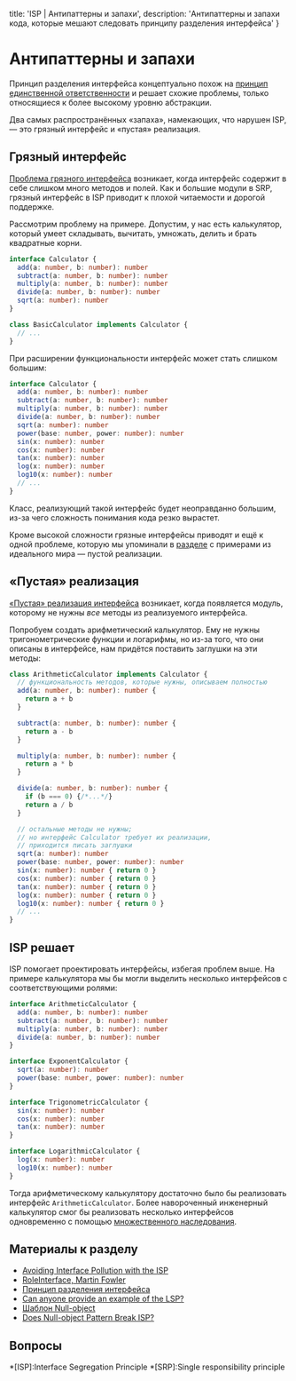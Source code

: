 
  title: 'ISP | Антипаттерны и запахи',
  description: 'Антипаттерны и запахи кода, которые мешают следовать принципу разделения интерфейса'
}


# Антипаттерны и запахи

Принцип разделения интерфейса концептуально похож на [принцип единственной ответственности](/srp) и решает схожие проблемы, только относящиеся к более высокому уровню абстракции.

Два самых распространённых «запаха», намекающих, что нарушен ISP, — это грязный интерфейс и «пустая» реализация.

## Грязный интерфейс

[Проблема грязного интерфейса](https://medium.com/@severinperez/avoiding-interface-pollution-with-the-interface-segregation-principle-5d3859c21013) возникает, когда интерфейс содержит в себе слишком много методов и полей. Как и большие модули в SRP, грязный интерфейс в ISP приводит к плохой читаемости и дорогой поддержке.

Рассмотрим проблему на примере. Допустим, у нас есть калькулятор, который умеет складывать, вычитать, умножать, делить и брать квадратные корни.

```ts
interface Calculator {
  add(a: number, b: number): number
  subtract(a: number, b: number): number
  multiply(a: number, b: number): number
  divide(a: number, b: number): number
  sqrt(a: number): number
}

class BasicCalculator implements Calculator {
  // ...
}
```

При расширении функциональности интерфейс может стать слишком большим:

```ts
interface Calculator {
  add(a: number, b: number): number
  subtract(a: number, b: number): number
  multiply(a: number, b: number): number
  divide(a: number, b: number): number
  sqrt(a: number): number
  power(base: number, power: number): number
  sin(x: number): number
  cos(x: number): number
  tan(x: number): number
  log(x: number): number
  log10(x: number): number
  // ...
}
```

Класс, реализующий такой интерфейс будет неоправданно большим, из-за чего сложность понимания кода резко вырастет.

Кроме высокой сложности грязные интерфейсы приводят и ещё к одной проблеме, которую мы упоминали в [разделе](/isp/in-ideal-world) с примерами из идеального мира — пустой реализации.

## «Пустая» реализация

[«Пустая» реализация интерфейса](https://stackoverflow.com/questions/20861107/can-anyone-provide-an-example-of-the-liskov-substitution-principle-lsp-using-v) возникает, когда появляется модуль, которому не нужны _все_ методы из реализуемого интерфейса.

Попробуем создать арифметический калькулятор. Ему не нужны тригонометрические функции и логарифмы, но из-за того, что они описаны в интерфейсе, нам придётся поставить заглушки на эти методы:

```ts
class ArithmeticCalculator implements Calculator {
  // функциональность методов, которые нужны, описываем полностью
  add(a: number, b: number): number {
    return a + b
  }

  subtract(a: number, b: number): number {
    return a - b
  }

  multiply(a: number, b: number): number {
    return a * b
  }

  divide(a: number, b: number): number {
    if (b === 0) {/*...*/}
    return a / b
  }

  // остальные методы не нужны;
  // но интерфейс Calculator требует их реализации,
  // приходится писать заглушки
  sqrt(a: number): number
  power(base: number, power: number): number
  sin(x: number): number { return 0 }
  cos(x: number): number { return 0 }
  tan(x: number): number { return 0 }
  log(x: number): number { return 0 }
  log10(x: number): number { return 0 }
  // ...
}
```

## ISP решает

ISP помогает проектировать интерфейсы, избегая проблем выше. На примере калькулятора мы бы могли выделить несколько интерфейсов с соответствующими ролями:

```ts
interface ArithmeticCalculator {
  add(a: number, b: number): number
  subtract(a: number, b: number): number
  multiply(a: number, b: number): number
  divide(a: number, b: number): number
}

interface ExponentCalculator {
  sqrt(a: number): number
  power(base: number, power: number): number
}

interface TrigonometricCalculator {
  sin(x: number): number
  cos(x: number): number
  tan(x: number): number
}

interface LogarithmicCalculator {
  log(x: number): number
  log10(x: number): number
}
```

Тогда арифметическому калькулятору достаточно было бы реализовать интерфейс `ArithmeticCalculator`. Более навороченный инженерный калькулятор смог бы реализовать несколько интерфейсов одновременно с помощью [множественного наследования](/isp/patterns).

## Материалы к разделу
- [Avoiding Interface Pollution with the ISP](https://medium.com/@severinperez/avoiding-interface-pollution-with-the-interface-segregation-principle-5d3859c21013)
- [RoleInterface, Martin Fowler](https://martinfowler.com/bliki/RoleInterface.html)
- [Принцип разделения интерфейса](https://makedev.org/principles/solid/isp.html)
- [Can anyone provide an example of the LSP?](https://stackoverflow.com/questions/20861107/can-anyone-provide-an-example-of-the-liskov-substitution-principle-lsp-using-v)
- [Шаблон Null-object](https://ru.wikipedia.org/wiki/Null_object_(шаблон_проектирования))
- [Does Null-object Pattern Break ISP?](https://stackoverflow.com/questions/37355421/does-null-object-pattern-break-interface-segregation-principle)

## Вопросы
<Quiz name='isp-anti-1' />
<Quiz name='isp-anti-2' />
<Quiz name='isp-anti-3' />

*[ISP]:Interface Segregation Principle
*[SRP]:Single responsibility principle
